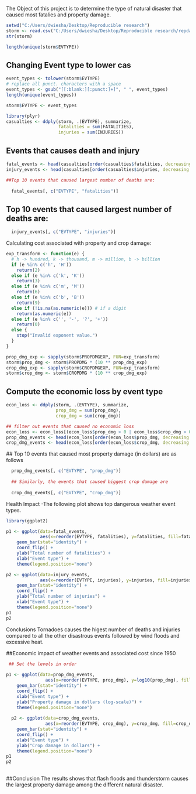 The Object of this project is to determine the type of natural disaster that caused most fatalies and property damage.


```{r}
setwd("C:/Users/dwiesha/Desktop/Reproducible research")
storm <- read.csv("C:/Users/dwiesha/Desktop/Reproducible research/repdata%2Fdata%2FStormData.csv.bz2", sep = ",", header= TRUE)
str(storm)
```

```{r}

length(unique(storm$EVTYPE))
```

## Changing Event type to lower cas
```{r}
event_types <- tolower(storm$EVTYPE)
# replace all punct. characters with a space
event_types <- gsub("[[:blank:][:punct:]+]", " ", event_types)
length(unique(event_types))

storm$EVTYPE <- event_types

library(plyr)
casualties <- ddply(storm, .(EVTYPE), summarize,
                    fatalities = sum(FATALITIES),
                    injuries = sum(INJURIES))
```
## Events that causes death and injury
```{r}
fatal_events <- head(casualties[order(casualties$fatalities, decreasing = T), ], 10)
injury_events <- head(casualties[order(casualties$injuries, decreasing = T), ], 10)

##Top 10 events that caused largest number of deaths are:
  
  fatal_events[, c("EVTYPE", "fatalities")]
```

## Top 10 events that caused largest number of deaths are:


```{r}  
  injury_events[, c("EVTYPE", "injuries")]
```


Calculating cost associated with property and crop damage:

```{r}
exp_transform <- function(e) {
  # h -> hundred, k -> thousand, m -> million, b -> billion
  if (e %in% c('h', 'H'))
    return(2)
  else if (e %in% c('k', 'K'))
    return(3)
  else if (e %in% c('m', 'M'))
    return(6)
  else if (e %in% c('b', 'B'))
    return(9)
  else if (!is.na(as.numeric(e))) # if a digit
    return(as.numeric(e))
  else if (e %in% c('', '-', '?', '+'))
    return(0)
  else {
    stop("Invalid exponent value.")
  }
}

prop_dmg_exp <- sapply(storm$PROPDMGEXP, FUN=exp_transform)
storm$prop_dmg <- storm$PROPDMG * (10 ** prop_dmg_exp)
crop_dmg_exp <- sapply(storm$CROPDMGEXP, FUN=exp_transform)
storm$crop_dmg <- storm$CROPDMG * (10 ** crop_dmg_exp)
```

## Compute the economic loss by event type

```{r}
econ_loss <- ddply(storm, .(EVTYPE), summarize,
                   prop_dmg = sum(prop_dmg),
                   crop_dmg = sum(crop_dmg))

## filter out events that caused no economic loss
econ_loss <- econ_loss[(econ_loss$prop_dmg > 0 | econ_loss$crop_dmg > 0), ]
prop_dmg_events <- head(econ_loss[order(econ_loss$prop_dmg, decreasing = T), ], 10)
crop_dmg_events <- head(econ_loss[order(econ_loss$crop_dmg, decreasing = T), ], 10)
```
 
 ## Top 10 events that caused most property damage (in dollars) are as follows
```{r}  
  prop_dmg_events[, c("EVTYPE", "prop_dmg")]
  
  ## Similarly, the events that caused biggest crop damage are
  
  crop_dmg_events[, c("EVTYPE", "crop_dmg")]
```  
  
  Health Impact -The following plot shows top dangerous weather event types.
```{r}  
library(ggplot2)

p1 <- ggplot(data=fatal_events,
             aes(x=reorder(EVTYPE, fatalities), y=fatalities, fill=fatalities)) +
    geom_bar(stat="identity") +
    coord_flip() +
    ylab("Total number of fatalities") +
    xlab("Event type") +
    theme(legend.position="none")

p2 <- ggplot(data=injury_events,
             aes(x=reorder(EVTYPE, injuries), y=injuries, fill=injuries)) +
    geom_bar(stat="identity") +
    coord_flip() + 
    ylab("Total number of injuries") +
    xlab("Event type") +
    theme(legend.position="none")
p1
p2
``` 
  Conclusions
Tornadoes causes the higest number of deaths and injuries compared to all the other disastrous events followed by wind floods and excessive heat.
  
  
##Economic impact of weather events and associated cost since 1950
  
``` {r} 
 ## Set the levels in order
  
p1 <- ggplot(data=prop_dmg_events,
               aes(x=reorder(EVTYPE, prop_dmg), y=log10(prop_dmg), fill=prop_dmg )) +
    geom_bar(stat="identity") +
    coord_flip() +
    xlab("Event type") +
    ylab("Property damage in dollars (log-scale)") +
    theme(legend.position="none")
  
  p2 <- ggplot(data=crop_dmg_events,
               aes(x=reorder(EVTYPE, crop_dmg), y=crop_dmg, fill=crop_dmg)) +
    geom_bar(stat="identity") +
    coord_flip() + 
    xlab("Event type") +
    ylab("Crop damage in dollars") + 
    theme(legend.position="none")
p1
p2
  
```  
##Conclusion
The results shows that flash floods and thunderstorm causes the largest property damage among the different natural disaster.

  
